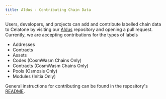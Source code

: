 ```yaml
---
title: Aldus - Contributing Chain Data
---
```


Users, developers, and projects can add and contribute labelled chain data to Celatone by visiting our [Aldus](https://github.com/alleslabs/aldus) repository and opening a pull request. Currently, we are accepting contributions for the types of labels

- Addresses
- Contracts
- Assets
- Codes (CosmWasm Chains Only)
- Contracts (CosmWasm Chains Only)
- Pools (Osmosis Only)
- Modules (Initia Only)

General instructions for contributing can be found in the repository's [README](https://github.com/alleslabs/aldus/blob/main/README.md).